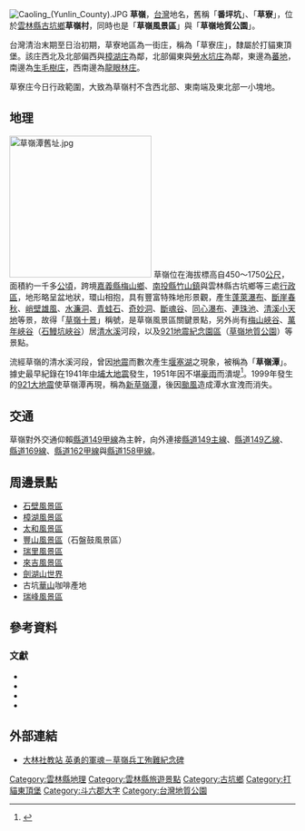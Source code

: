 {{Lead section|time=2014-05-09T12:43:00+00:00}}
[[File:Caoling_(Yunlin_County).JPG|right]]
'''草嶺'''，[[台灣|台灣]]地名，舊稱「'''番坪坑'''」、「'''草寮'''」，位於[[雲林縣|雲林縣]][[古坑鄉|古坑鄉]]'''草嶺村'''，同時也是「'''草嶺風景區'''」與「'''草嶺地質公園'''」。

台灣清治末期至日治初期，草寮地區為一街庄，稱為「草寮庄」，隸屬於打貓東頂堡。該庄西北及北部偏西與[[樟湖|樟湖庄]]為鄰，北部偏東與[[勞水坑|勞水坑庄]]為鄰，東邊為[[蕃地_(新高郡)|蕃地]]，南邊為[[生毛樹|生毛樹庄]]，西南邊為[[龍眼林_(嘉義縣)|龍眼林庄]]。

草寮庄今日行政範圍，大致為草嶺村不含西北部、東南端及東北部一小塊地。

==地理==
[[File:草嶺潭舊址.jpg|250px]]
草嶺位在海拔標高自450～1750[[公尺|公尺]]，面積約一千多[[公頃|公頃]]，跨境[[嘉義縣|嘉義縣]][[梅山鄉_(臺灣)|梅山鄉]]、[[南投縣|南投縣]][[竹山鎮_(臺灣)|竹山鎮]]與雲林縣古坑鄉等三處[[行政區劃|行政區]]，地形略呈盆地狀，環山相抱，具有豐富特殊地形景觀，產生[[蓬萊瀑布|蓬萊瀑布]]、[[斷崖春秋|斷崖春秋]]、[[峭壁雄風|峭壁雄風]]、[[水濂洞|水濂洞]]、[[青蛙石|青蛙石]]、[[奇妙洞|奇妙洞]]、[[斷魂谷|斷魂谷]]、[[同心瀑布|同心瀑布]]、[[連珠池|連珠池]]、[[清溪小天地|清溪小天地]]等景，故得「[[草嶺十景|草嶺十景]]」稱號，是草嶺風景區關鍵景點，另外尚有[[梅山峽谷|梅山峽谷]]、[[萬年峽谷|萬年峽谷]]（[[石鰻坑峽谷|石鰻坑峽谷]]）居[[清水溪_(南投縣)|清水溪]]河段，以及[[921地震紀念園區|921地震紀念園區]]（[[草嶺地質公園|草嶺地質公園]]）等景點。

流經草嶺的清水溪河段，曾因[[地震|地震]]而數次產生[[堰塞湖|堰塞湖]]之現象，被稱為「'''草嶺潭'''」。據史最早紀錄在1941年[[1941年中埔地震|中埔大地震]]發生，1951年因不堪[[豪雨|豪雨]]而潰堤<ref>{{cite news |author=江俊亮 |url=http://n.yam.com/cna/life/200905/20090518389038.html |title=58年前草嶺潭潰堤 國軍官兵74人殉難 |publisher=中央通訊社 |date=2009-05-18 |accessdate=2009-05-19 |archivedate=2009-05-22 |archiveurl=https://web.archive.org/web/20090522005345/http://n.yam.com/cna/life/200905/20090518389038.html }}</ref>。1999年發生的[[921大地震|921大地震]]使草嶺潭再現，稱為[[新草嶺潭|新草嶺潭]]，後因[[颱風|颱風]]造成潭水宣洩而消失。

==交通==
草嶺對外交通仰賴[[縣道149甲線|縣道149甲線]]為主幹，向外連接[[縣道149號|縣道149主線]]、[[縣道149乙線|縣道149乙線]]、[[縣道169線|縣道169線]]、[[縣道162甲線|縣道162甲線]]與[[縣道158甲線|縣道158甲線]]。

==周邊景點==
*[[石壁風景區|石壁風景區]]
*[[樟湖風景區|樟湖風景區]]
*[[太和風景區|太和風景區]]
*[[豐山風景區|豐山風景區]]（石盤鼓風景區）
*[[瑞里風景區|瑞里風景區]]
*[[來吉風景區|來吉風景區]]
*[[劍湖山世界|劍湖山世界]]
*古坑[[華山村|華山]]咖啡產地
*[[瑞峰風景區|瑞峰風景區]]

==參考資料==
{{Wikivoyage|草嶺}}
{{reflist}}

===文獻===
* {{cite thesis |author=蔡義發 |title=《草嶺堰塞湖對清水溪河道影響之探討》 |publisher=中華大學土木工程學系 |degree=碩士 |year=2001 }}
* {{cite thesis |author=蔡喬文 |title=《不同時期地形資訊探討草嶺地區地形變遷之研究》 |publisher=中興大學水土保持學系 |degree=碩士 |year=2004 }}
* {{cite magazine |author=李建堂　教授 |url=http://tgru.geog.ntu.edu.tw/GeogManager/magazine/NO_24/CH_1/SEL_2/24-2.htm |title=變遷中的地景—草嶺崩山 |magazine=《台灣地形研究所》 |publisher=台灣大學地理環境資源學系 |archiveurl=https://web.archive.org/web/20160304112857/http://tgru.geog.ntu.edu.tw/GeogManager/magazine/NO_24/CH_1/SEL_2/24-2.htm |archivedate=2016-03-04 }} 
* {{cite AV media |title=再見‧草嶺潭 |url=https://www.youtube.com/watch?v=hd2FfWKpVi8 |work=公共電視 我們的島 第272集 |date=2004-09-20 |medium=YouTube |access-date=2022-02-25 |archive-date=2022-02-25 |archive-url=https://web.archive.org/web/20220225110230/https://www.youtube.com/watch?v=hd2FfWKpVi8 |dead-url=no }}

==外部連結==
*[http://www.tncsec.gov.tw/wks/cy11/home.php?page=page4.php&a01=0101&c03=&wks=cy11&page_key=555 大林社教站 英勇的軍魂－草嶺兵工殉難紀念碑]{{dead link|date=2018年4月 |bot=InternetArchiveBot |fix-attempted=yes }}

{{斗六郡}}
{{中華民國自然地景與自然紀念物}}
{{台灣地景}}
{{921大地震}}

{{DEFAULTSORT:Tsaoling}}
[[Category:雲林縣地理|Category:雲林縣地理]]
[[Category:雲林縣旅遊景點|Category:雲林縣旅遊景點]]
[[Category:古坑鄉|Category:古坑鄉]]
[[Category:打貓東頂堡|Category:打貓東頂堡]]
[[Category:斗六郡大字|Category:斗六郡大字]]
[[Category:台灣地質公園|Category:台灣地質公園]]